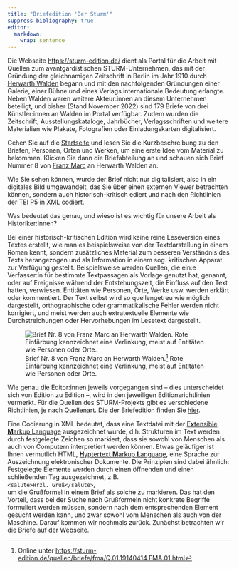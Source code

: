 ```yaml
---
title: "Briefedition 'Der Sturm'"
suppress-bibliography: true
editor: 
  markdown: 
    wrap: sentence
---
```


Die Webseite [https://sturm-edition.de/](https://sturm-edition.de/) dient als Portal für die Arbeit mit Quellen zum avantgardistischen STURM-Unternehmen, das mit der Gründung der gleichnamigen Zeitschrift in Berlin im Jahr 1910 durch [Herwarth Walden](https://de.wikipedia.org/wiki/Herwarth_Walden) begann und mit den nachfolgenden Gründungen einer Galerie, einer Bühne und eines Verlags internationale Bedeutung erlangte. 
Neben Walden waren weitere Akteur:innen an diesem Unternehmen beteiligt, und bisher (Stand November 2022) sind 179 Briefe von drei Künstler:innen an Walden im Portal verfügbar.
Zudem wurden die Zeitschrift, Ausstellungskataloge, Jahrbücher, Verlagsschriften und weitere Materialien wie Plakate, Fotografien oder Einladungskarten digitalisiert.

Gehen Sie auf die [Startseite](https://sturm-edition.de/) und lesen Sie die Kurzbeschreibung zu den Briefen, Personen, Orten und Werken, um eine erste Idee vom Material zu bekommen. 
Klicken Sie dann die Briefabteilung an und schauen sich Brief Nummer 8 von [Franz Marc](https://de.wikipedia.org/wiki/Franz_Marc) an Herwarth Walden an.

Wie Sie sehen können, wurde der Brief nicht nur digitalisiert, also in ein digitales Bild umgewandelt, das Sie über einen externen Viewer betrachten können, sondern auch historisch-kritisch ediert und nach den Richtlinien der TEI P5 in XML codiert.

Was bedeutet das genau, und wieso ist es wichtig für unsere Arbeit als Historiker:innen?

Bei einer historisch-kritischen Edition wird keine reine Leseversion eines Textes erstellt, wie man es beispielsweise von der Textdarstellung in einem Roman kennt, sondern zusätzliches Material zum besseren Verständnis des Texts herangezogen und als Information in einem sog. kritischen Apparat zur Verfügung gestellt.
Beispielsweise werden Quellen, die ein:e Verfasser:in für bestimmte Textpassagen als Vorlage genutzt hat, genannt, oder auf Ereignisse während der Entstehungszeit, die Einfluss auf den Text hatten, verwiesen.
Entitäten wie Personen, Orte, Werke usw. werden erklärt oder kommentiert.
Der Text selbst wird so quellengetreu wie möglich dargestellt, orthographische oder grammatikalische Fehler werden nicht korrigiert, und meist werden auch extratextuelle Elemente wie Durchstreichungen oder Hervorhebungen im Lesetext dargestellt. 

![Brief Nr. 8 von Franz Marc an Herwarth Walden.[^1] Rote Einfärbung kennzeichnet eine Verlinkung, meist auf Entitäten wie Personen oder Orte.](images/letter_8_Franz_Marc.png){fig-align="left"}

[^1]: Online unter [https://sturm-edition.de/quellen/briefe/fma/Q.01.19140414.FMA.01.html](https://sturm-edition.de/quellen/briefe/fma/Q.01.19140414.FMA.01.html)

Wie genau die Editor:innen jeweils vorgegangen sind -- dies unterscheidet sich von Edition zu Edition --, wird in den jeweiligen Editionsrichtlinien vermerkt.
Für die Quellen des STURM-Projekts gibt es verschiedene Richtlinien, je nach Quellenart.
Die der Briefedition finden Sie [hier](https://sturm-edition.de/edition/briefe.html).

Eine Codierung in XML bedeutet, dass eine Textdatei mit der [E**x**tensible **M**arkup **L**anguage](https://de.wikipedia.org/wiki/Extensible_Markup_Language) ausgezeichnet wurde, d.h. Strukturen im Text werden durch festgelegte Zeichen so markiert, dass sie sowohl von Menschen als auch von Computern interpretiert werden können.
Etwas geläufiger ist Ihnen vermutlich HTML, [**H**ypter**t**ext **M**arkup **L**anguage](https://de.wikipedia.org/wiki/Hypertext_Markup_Language), eine Sprache zur Auszeichnung elektronischer Dokumente. 
Die Prinzipien  sind dabei ähnlich: 
Festgelegte Elemente werden durch einen öffnenden und einen schließenden Tag ausgezeichnet, z.B.\
`<salute>Hrzl. Gruß</salute>`,\
um die Grußformel in einem Brief als solche zu markieren.
Das hat den Vorteil, dass bei der Suche nach Grußformeln nicht  konkrete Begriffe formuliert werden müssen, sondern nach dem entsprechenden Element <salute> gesucht werden kann, und zwar sowohl vom Menschen als auch von der Maschine.
Darauf kommen wir nochmals zurück.
Zunächst betrachten wir die Briefe auf der Webseite.



